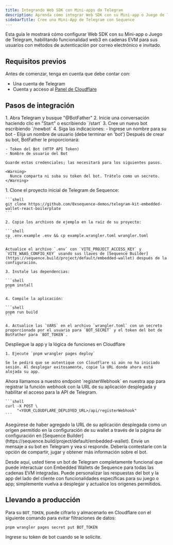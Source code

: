 ```yaml
---
title: Integrando Web SDK con Mini-apps de Telegram
description: Aprenda cómo integrar Web SDK con su Mini-app o Juego de Telegram para una experiencia web3 fluida.
sidebarTitle: Cree una Mini-App de Telegram con Sequence
---
```


Esta guía le mostrará cómo configurar Web SDK con su Mini-app o Juego de Telegram, habilitando funcionalidad web3 en cadenas EVM para sus usuarios con métodos de autenticación por correo electrónico e invitado.

## Requisitos previos
Antes de comenzar, tenga en cuenta que debe contar con:
- Una cuenta de Telegram
- Cuenta y acceso al [Panel de Cloudflare](https://dash.cloudflare.com)

## Pasos de integración

<Steps>
  <Step title="Cree un Bot de Telegram con BotFather">
    1. Abra Telegram y busque "@BotFather"
    2. Inicie una conversación haciendo clic en "Start" o escribiendo `/start`
    3. Cree un nuevo bot escribiendo `/newbot`
    4. Siga las indicaciones:
       - Ingrese un nombre para su bot
       - Elija un nombre de usuario (debe terminar en 'bot')
  </Step>

  <Step title="Obtenga los tokens requeridos">
    Después de crear su bot, BotFather le proporcionará:

    - Token del Bot (HTTP API Token)
    - Nombre de usuario del Bot

    Guarde estas credenciales; las necesitará para los siguientes pasos.

    <Warning>
      Nunca comparta ni suba su token del bot. Trátelo como un secreto.
    </Warning>
  </Step>

  <Step title="Instale y configure su proyecto">
    1. Clone el proyecto inicial de Telegram de Sequence:

    ```shell
    git clone https://github.com/0xsequence-demos/telegram-kit-embedded-wallet-react-boilerplate
    ```

    2. Copie los archivos de ejemplo en la raíz de su proyecto:

    ```shell
    cp .env.example .env && cp example.wrangler.toml wrangler.toml
    ```

    Actualice el archivo `.env` con `VITE_PROJECT_ACCESS_KEY` y `VITE_WAAS_CONFIG_KEY` usando sus llaves de [Sequence Builder](https://sequence.build/project/default/embedded-wallet) después de la configuración.

    3. Instale las dependencias:

    ```shell
    pnpm install
    ```

    4. Compile la aplicación:

    ```shell
    pnpm run build
    ```

    4. Actualice las `VARS` en el archivo `wrangler.toml` con un secreto proporcionado por el usuario para `BOT_SECRET` y el token del bot de BotFather para `BOT_TOKEN`.
  </Step>

  <Step title="Autentíquese con la cuenta de Cloudflare">
    Despliegue la app y la lógica de funciones en Cloudflare

    1. Ejecute `pnpm wrangler pages deploy`

    Se le pedirá que se autentique con Cloudflare si aún no ha iniciado sesión. Al desplegar exitosamente, copie la URL donde ahora está alojada su app.
  </Step>

  <Step title="Registre el Webhook con Telegram">
    Ahora llamamos a nuestro endpoint `registerWebhook` en nuestra app para registrar la función webhook con la URL de su aplicación desplegada y habilitar el acceso para la API de Telegram.

    ```shell
    curl -X POST \
         "<YOUR_CLOUDFLARE_DEPLOYED_URL>/api/registerWebhook"
    ```
  </Step>

  <Step title="Actualice los orígenes permitidos">
    Asegúrese de haber agregado la URL de su aplicación desplegada como un origen permitido en la configuración de su wallet a través de la página de configuración en [Sequence Builder](https://sequence.build/project/default/embedded-wallet).
  </Step>

  <Step title="¡Pruebe el Bot!">
    Envíe un mensaje a su bot en Telegram y vea si responde. Debería contestarle con la opción de compartir, jugar y obtener más información sobre el bot.
  </Step>
</Steps>

Desde aquí, usted tiene un bot de Telegram completamente funcional que puede interactuar con Embedded Wallets de Sequence para todas las cadenas EVM integradas. Puede personalizar las respuestas del bot y la app del lado del cliente con funcionalidades específicas para su juego o app; simplemente vuelva a desplegar y actualice los orígenes permitidos.

## Llevando a producción
Para su `BOT_TOKEN`, puede cifrarlo y almacenarlo en Cloudflare con el siguiente comando para evitar filtraciones de datos:

```shell
pnpm wrangler pages secret put BOT_TOKEN
```

Ingrese su token de bot cuando se le solicite.